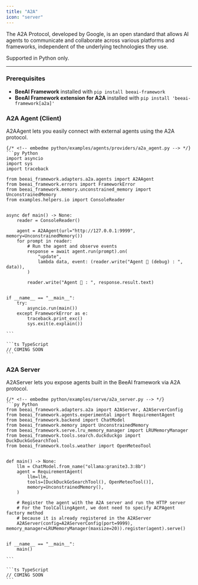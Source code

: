 ```yaml
---
title: "A2A"
icon: "server"
---
```


The A2A Protocol, developed by Google, is an open standard that allows AI agents to communicate and collaborate across various platforms and frameworks, independent of the underlying technologies they use.

<Note>
	Supported in Python only.
</Note>

---

### Prerequisites

- **BeeAI Framework** installed with `pip install beeai-framework`
- **BeeAI Framework extension for A2A** installed with `pip install 'beeai-framework[a2a]'`


### A2A Agent (Client)

A2AAgent lets you easily connect with external agents using the A2A protocol.


<CodeGroup>

	{/* <!-- embedme python/examples/agents/providers/a2a_agent.py --> */}
	```py Python
	import asyncio
	import sys
	import traceback
	
	from beeai_framework.adapters.a2a.agents import A2AAgent
	from beeai_framework.errors import FrameworkError
	from beeai_framework.memory.unconstrained_memory import UnconstrainedMemory
	from examples.helpers.io import ConsoleReader
	
	
	async def main() -> None:
	    reader = ConsoleReader()
	
	    agent = A2AAgent(url="http://127.0.0.1:9999", memory=UnconstrainedMemory())
	    for prompt in reader:
	        # Run the agent and observe events
	        response = await agent.run(prompt).on(
	            "update",
	            lambda data, event: (reader.write("Agent 🤖 (debug) : ", data)),
	        )
	
	        reader.write("Agent 🤖 : ", response.result.text)
	
	
	if __name__ == "__main__":
	    try:
	        asyncio.run(main())
	    except FrameworkError as e:
	        traceback.print_exc()
	        sys.exit(e.explain())
	
	```

	```ts TypeScript
	// COMING SOON
	```

</CodeGroup>

### A2A Server

A2AServer lets you expose agents built in the BeeAI framework via A2A protocol.


<CodeGroup>

	{/* <!-- embedme python/examples/serve/a2a_server.py --> */}
	```py Python
	from beeai_framework.adapters.a2a import A2AServer, A2AServerConfig
	from beeai_framework.agents.experimental import RequirementAgent
	from beeai_framework.backend import ChatModel
	from beeai_framework.memory import UnconstrainedMemory
	from beeai_framework.serve.lru_memory_manager import LRUMemoryManager
	from beeai_framework.tools.search.duckduckgo import DuckDuckGoSearchTool
	from beeai_framework.tools.weather import OpenMeteoTool
	
	
	def main() -> None:
	    llm = ChatModel.from_name("ollama:granite3.3:8b")
	    agent = RequirementAgent(
	        llm=llm,
	        tools=[DuckDuckGoSearchTool(), OpenMeteoTool()],
	        memory=UnconstrainedMemory(),
	    )
	
	    # Register the agent with the A2A server and run the HTTP server
	    # For the ToolCallingAgent, we dont need to specify ACPAgent factory method
	    # because it is already registered in the A2AServer
	    A2AServer(config=A2AServerConfig(port=9999), memory_manager=LRUMemoryManager(maxsize=20)).register(agent).serve()
	
	
	if __name__ == "__main__":
	    main()
	
	```

	```ts TypeScript
	// COMING SOON
	```

</CodeGroup>
